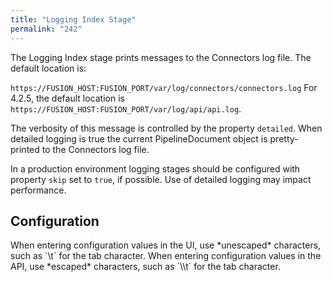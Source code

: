 ```yaml
---
title: "Logging Index Stage"
permalink: "242"
---
```


The Logging Index stage prints messages to the Connectors log file. The default location is:

`https://FUSION_HOST:FUSION_PORT/var/log/connectors/connectors.log`
For 4.2.5, the default location is `https://FUSION_HOST:FUSION_PORT/var/log/api/api.log`.

The verbosity of this message is controlled by the property `detailed`.
When detailed logging is true the current PipelineDocument object is pretty-printed to the Connectors log file.

In a production environment logging stages should be configured with
property `skip` set to `true`, if possible. Use of detailed logging
may impact performance.

## Configuration

<Tip>
When entering configuration values in the UI, use *unescaped* characters, such as `\t` for the tab character. When entering configuration values in the API, use *escaped* characters, such as `\\t` for the tab character.
</Tip>


<SchemaParamFields schema={schema}/>
